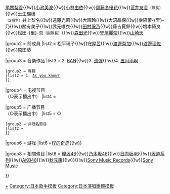 {{Navbox 
|name = 櫻坂46
|state = <includeonly>collapsed</includeonly>
|title = [[櫻坂46|<span style="color:#e66f89">櫻坂46</span>]] 
|titlestyle=background:#ffffff; color:#e66f89; border: 1px solid #e66f89;
|groupstyle=background:#f6e5e8;
|listclass=hlist
|liststyle=background:#FFFFFF;
|style=

|group1 = 現成員
|list1 = <!--以五十音順排列-->{{Nowrap begin}}<small>（1期生）</small>上村莉菜{{!w}}[[尾關梨香]]{{!w}}[[小池美波]]{{!w}}[[小林由依]]{{!w}}[[齋藤冬優花]]{{!w}}[[菅井友香]]<small>（隊長）</small>{{!w}}[[土生瑞穗]]<br /><small>（2期生）</small>井上梨名{{!w}}遠藤光莉{{!w}}大園玲{{!w}}大沼晶保{{!w}}幸阪茉-{里}-乃{{!w}}關有美子{{!w}}武元唯衣{{!w}}[[田村保乃]]{{!w}}藤吉夏鈴{{!w}}增本綺良{{!w}}松田-{里}-奈<small>（副隊長）</small>{{!w}}[[森田光]]{{!w}}[[守屋麗奈]]{{!w}}[[山崎天]]{{Nowrap end}}

|group2 = 前成員
|list2 = {{Nowrap begin}}松平璃子{{!w}}[[守屋茜]]{{!w}}[[渡邊梨加]]{{!w}}[[渡邊理佐]]{{!w}}原田葵{{Nowrap end}}

|group3 = 音樂作品
|list3 = {{Navbox|child
 |groupstyle=background:#f6e5e8; color:#333333;
 |liststyle=background:#FFFFFF;
 |style=background:#FFFFFF;
 |group1 = 單曲
 |list1 = {{Nowrap begin}}1. [[Nobody's fault]]{{!w}}2. [[BAN (櫻坂46單曲)|BAN]]{{!w}}3. [[流彈 (櫻坂46單曲)|流彈]]{{!w}}4. [[五月雨啊]]{{Nowrap end}}
 |group2 = 專輯
 |list2 = {{Nowrap begin}}1. [[As you know?]]{{Nowrap end}}
 }}

|group4 = 电视节目<br>（○表示播出中）
|list4 = {{Navbox|child
 |groupstyle=background:#f6e5e8; color:#333333;
 |liststyle=background:#FFFFFF;
 |style=background:#FFFFFF;
 |group1 = 冠名節目
 |list1 = {{Nowrap begin}}○[[轉角就是櫻坂？]]{{Nowrap end}}
 |group2 = 非冠名節目
 |list2 = 
 |group3 = 电视剧
 |list3 = {{link-ja|borderless (小説)|ボーダレス (小説)|borderless}}
 }}

|group5 = 广播节目<br>（○表示播出中）
|list5 = {{Navbox|child
 |groupstyle=background:#f6e5e8; color:#333333;
 |liststyle=background:#FFFFFF;
 |style=background:#FFFFFF;
 |group1 = 冠名節目
 |list1 = {{Nowrap begin}}○[[櫻坂46 這裡是有樂町星空放送局]]{{!w}}○{{link-ja|櫻日向Lotti的成長空間廣播|さくらひなたロッチの伸びしろラジオ}}<!--樱日向Lotti的生长余地RADIO-->{{Nowrap end}}
 |group2 = 非冠名節目
 |list2 = {{Nowrap begin}}{{link-ja|黃昏樂園|ゆうがたパラダイス}}{{Nowrap end}}
 }}

|group6 = 游戏
|list6 ={{Nowrap begin}}[[榉的奇迹/日向的足迹|榉的奇迹]]{{!w}}{{tsl|ja|ユニゾンエアー|UNI'S ON AIR}}{{Nowrap end}}

|group8 = 相關條目
|list8  = {{Nowrap begin}}[[櫸坂46]]{{!w}}[[乃木坂46]]{{!w}}[[日向坂46]]{{!w}}[[坂道系列]]{{!w}}[[AKB48]]{{!w}}[[秋元康]]{{!w}}{{link-ja|Seed & Flower}}{{!w}}[[Sony Music Records]]{{!w}}[[日本索尼音樂娛樂|Sony Music]]{{Nowrap end}}

}}<noinclude>
{{DEFAULTSORT:Sakurazaka46}}
[[Category:櫻坂46|+]]
[[Category:日本歌手模板]]
[[Category:日本演唱團體模板]]
</noinclude>